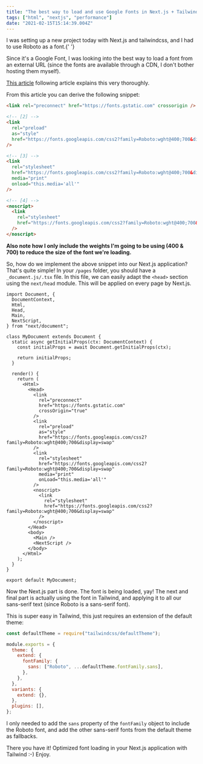 ```yaml
---
title: "The best way to load and use Google Fonts in Next.js + Tailwind"
tags: ["html", "nextjs", "performance"]
date: "2021-02-15T15:14:39.004Z"
---
```


I was setting up a new project today with Next.js and tailwindcss, and I had to use
Roboto as a font.{' '}

Since it's a Google Font, I was looking into the best way to load a font from an external URL (since the fonts are available through a CDN, I don't bother hosting them myself).

[This article](https://csswizardry.com/2020/05/the-fastest-google-fonts) following article explains this very thoroughly.

From this article you can derive the following snippet:

```html
<link rel="preconnect" href="https://fonts.gstatic.com" crossorigin />

<!-- [2] -->
<link
  rel="preload"
  as="style"
  href="https://fonts.googleapis.com/css2?family=Roboto:wght@400;700&display=swap"
/>

<!-- [3] -->
<link
  rel="stylesheet"
  href="https://fonts.googleapis.com/css2?family=Roboto:wght@400;700&display=swap"
  media="print"
  onload="this.media='all'"
/>

<!-- [4] -->
<noscript>
  <link
    rel="stylesheet"
    href="https://fonts.googleapis.com/css2?family=Roboto:wght@400;700&display=swap"
  />
</noscript>
```

<b>
  Also note how I only include the weights I'm going to be using (400 & 700) to
  reduce the size of the font we're loading.
</b>

So, how do we implement the above snippet into our Next.js application?
That's quite simple!
In your `/pages` folder, you should have a `_document.js/.tsx` file.
In this file, we can easily adapt the `<head>` section using the `next/head` module. This will be applied on every page by Next.js.

```tsx
import Document, {
  DocumentContext,
  Html,
  Head,
  Main,
  NextScript,
} from "next/document";

class MyDocument extends Document {
  static async getInitialProps(ctx: DocumentContext) {
    const initialProps = await Document.getInitialProps(ctx);

    return initialProps;
  }

  render() {
    return (
      <Html>
        <Head>
          <link
            rel="preconnect"
            href="https://fonts.gstatic.com"
            crossOrigin="true"
          />
          <link
            rel="preload"
            as="style"
            href="https://fonts.googleapis.com/css2?family=Roboto:wght@400;700&display=swap"
          />
          <link
            rel="stylesheet"
            href="https://fonts.googleapis.com/css2?family=Roboto:wght@400;700&display=swap"
            media="print"
            onLoad="this.media='all'"
          />
          <noscript>
            <link
              rel="stylesheet"
              href="https://fonts.googleapis.com/css2?family=Roboto:wght@400;700&display=swap"
            />
          </noscript>
        </Head>
        <body>
          <Main />
          <NextScript />
        </body>
      </Html>
    );
  }
}

export default MyDocument;
```

Now the Next.js part is done. The font is being loaded, yay!
The next and final part is actually using the font in Tailwind, and applying it to all our sans-serif text (since Roboto is a sans-serif font).

This is super easy in Tailwind, this just requires an extension of the default theme:

```javascript
const defaultTheme = require("tailwindcss/defaultTheme");

module.exports = {
  theme: {
    extend: {
      fontFamily: {
        sans: ["Roboto", ...defaultTheme.fontFamily.sans],
      },
    },
  },
  variants: {
    extend: {},
  },
  plugins: [],
};
```

I only needed to add the `sans` property of the `fontFamily` object to include the Roboto font, and add the other sans-serif fonts from the default theme as fallbacks.

There you have it! Optimized font loading in your Next.js application with Tailwind :-)
Enjoy.
